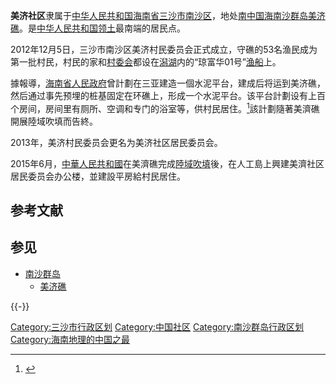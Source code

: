 '''美济社区'''隶属于[[中华人民共和国|中华人民共和国]][[海南省|海南省]][[三沙市|三沙市]][[南沙区_(三沙市)|南沙区]]，地处[[南中国海|南中国海]][[南沙群岛|南沙群岛]][[美济礁|美济礁]]。是[[中华人民共和国领土|中华人民共和国领土]]最南端的居民点。

2012年12月5日，三沙市南沙区美济村民委员会正式成立，守礁的53名渔民成为第一批村民，村民的家和[[村委会|村委会]]都设在[[潟湖|潟湖]]内的“琼富华01号”[[渔船|渔船]]上。

據報導，[[海南省人民政府|海南省人民政府]]曾計劃在三亚建造一個水泥平台，建成后将运到美济礁，然后通过事先预埋的桩基固定在环礁上，形成一个水泥平台。该平台計劃设有上百个房间，房间里有厕所、空调和专门的浴室等，供村民居住。<ref>{{Cite web|title=中国最靠近赤道的城市旅游五一开通|url=http://news.xinhuanet.com/travel/2013-04/07/c_124547959.htm|accessdate=2013-04-07|date=2013-04-07|publisher=[[新华网|新华网]]|archiveurl=https://web.archive.org/web/20130521032547/http://news.xinhuanet.com/travel/2013-04/07/c_124547959.htm|archivedate=2013-05-21|dead-url=yes}}</ref>該計劃隨著美濟礁開展陸域吹填而告終。

2013年，美济村民委员会更名为美济社区居民委员会。

2015年6月，[[中華人民共和國|中華人民共和國]]在美濟礁完成[[填海|陸域吹填]]後，在人工島上興建美濟社区居民委员会办公楼，並建設平房給村民居住。

== 参考文献 ==
{{Reflist}}

== 参见 ==
{{Portal box|中华人民共和国|海南|东南亚}}
* [[南沙群岛|南沙群岛]]
** [[美济礁|美济礁]]

{{-}}
{{三沙市行政區劃}}
{{南海诸岛|S}}

[[Category:三沙市行政区划|Category:三沙市行政区划]]
[[Category:中国社区|Category:中国社区]]
[[Category:南沙群岛行政区划|Category:南沙群岛行政区划]]
[[Category:海南地理的中国之最|Category:海南地理的中国之最]]